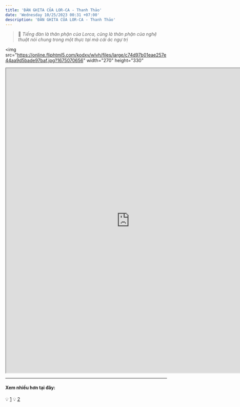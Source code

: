 ```yaml
---
title: 'ĐÀN GHITA CỦA LOR-CA - Thanh Thảo'
date: 'Wednesday 10/25/2023 00:31 +07:00'
description: 'ĐÀN GHITA CỦA LOR-CA - Thanh Thảo'
---
```


> 📝 _Tiếng đàn là thân phận của Lorca, cũng là thân phận của nghệ thuật nói chung trong một thực tại mà cái ác ngự trị_

<img
   src="https://online.fliphtml5.com/kodxv/wlvh/files/large/c74d97b01eae257e44aa9d5bade97baf.jpg?1675070656"
   width="270"
   height="330"
></img>

<iframe
   src="https://drive.google.com/file/d/1djG3f_xbxl4GvmnbfRcZGPZ9OlNmS7B5/preview"
   width="770"
   height="950"
   allow="autoplay"
></iframe>

---

#### **Xem nhiều hơn tại đây:**

:bulb: [1](https://drive.google.com/drive/folders/1AEPzoBMFCdpH8cZhmqfPlw9eb144medb?usp=share_link)
:bulb: [2](https://drive.google.com/drive/folders/1epifkNbC78fX4fbqCmxNlBGm3YF2sDBL?usp=share_link)
